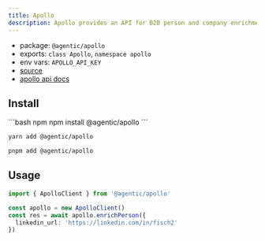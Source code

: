 ```yaml
---
title: Apollo
description: Apollo provides an API for B2B person and company enrichment.
---
```


- package: `@agentic/apollo`
- exports: `class Apollo`, `namespace apollo`
- env vars: `APOLLO_API_KEY`
- [source](https://github.com/transitive-bullshit/agentic/blob/main/packages/apollo/src/apollo-client.ts)
- [apollo api docs](https://docs.apollo.io)

## Install

<CodeGroup>
```bash npm
npm install @agentic/apollo
```

```bash yarn
yarn add @agentic/apollo
```

```bash pnpm
pnpm add @agentic/apollo
```

</CodeGroup>

## Usage

```ts
import { ApolloClient } from '@agentic/apollo'

const apollo = new ApolloClient()
const res = await apollo.enrichPerson({
  linkedin_url: 'https://linkedin.com/in/fisch2'
})
```
